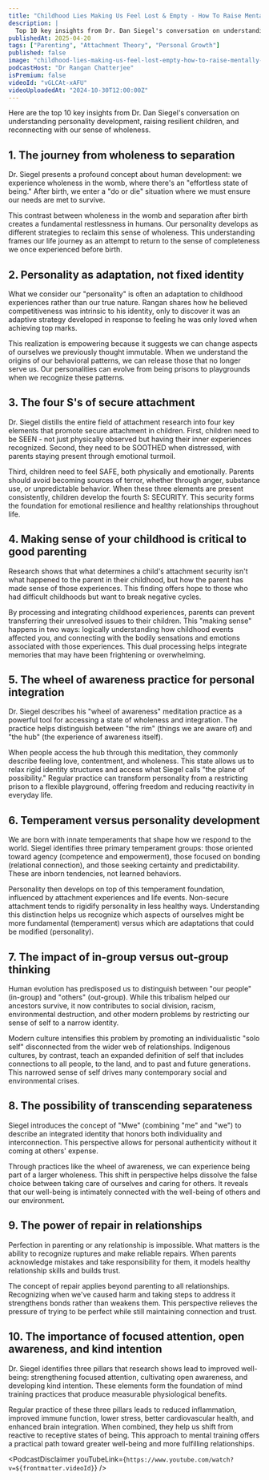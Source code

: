 ```yaml
---
title: "Childhood Lies Making Us Feel Lost & Empty - How To Raise Mentally Resilient Children | Dan Siegel"
description: |
  Top 10 key insights from Dr. Dan Siegel's conversation on understanding personality development, raising resilient children, and reconnecting with our sense of wholeness.
publishedAt: 2025-04-20
tags: ["Parenting", "Attachment Theory", "Personal Growth"]
published: false
image: "childhood-lies-making-us-feel-lost-empty-how-to-raise-mentally-resilient-children-dan-siegel.jpg"
podcastHost: "Dr Rangan Chatterjee"
isPremium: false
videoId: "vGLCAt-xAFU"
videoUploadedAt: "2024-10-30T12:00:00Z"
---
```



<PodcastSummaryPageLayout frontmatter={frontmatter}>
Here are the top 10 key insights from Dr. Dan Siegel's conversation on understanding personality development, raising resilient children, and reconnecting with our sense of wholeness.

## 1. The journey from wholeness to separation

Dr. Siegel presents a profound concept about human development: we experience wholeness in the womb, where there's an "effortless state of being." After birth, we enter a "do or die" situation where we must ensure our needs are met to survive.

This contrast between wholeness in the womb and separation after birth creates a fundamental restlessness in humans. Our personality develops as different strategies to reclaim this sense of wholeness. This understanding frames our life journey as an attempt to return to the sense of completeness we once experienced before birth.

## 2. Personality as adaptation, not fixed identity

What we consider our "personality" is often an adaptation to childhood experiences rather than our true nature. Rangan shares how he believed competitiveness was intrinsic to his identity, only to discover it was an adaptive strategy developed in response to feeling he was only loved when achieving top marks.

This realization is empowering because it suggests we can change aspects of ourselves we previously thought immutable. When we understand the origins of our behavioral patterns, we can release those that no longer serve us. Our personalities can evolve from being prisons to playgrounds when we recognize these patterns.

## 3. The four S's of secure attachment

Dr. Siegel distills the entire field of attachment research into four key elements that promote secure attachment in children. First, children need to be SEEN - not just physically observed but having their inner experiences recognized. Second, they need to be SOOTHED when distressed, with parents staying present through emotional turmoil.

Third, children need to feel SAFE, both physically and emotionally. Parents should avoid becoming sources of terror, whether through anger, substance use, or unpredictable behavior. When these three elements are present consistently, children develop the fourth S: SECURITY. This security forms the foundation for emotional resilience and healthy relationships throughout life.

## 4. Making sense of your childhood is critical to good parenting

Research shows that what determines a child's attachment security isn't what happened to the parent in their childhood, but how the parent has made sense of those experiences. This finding offers hope to those who had difficult childhoods but want to break negative cycles.

By processing and integrating childhood experiences, parents can prevent transferring their unresolved issues to their children. This "making sense" happens in two ways: logically understanding how childhood events affected you, and connecting with the bodily sensations and emotions associated with those experiences. This dual processing helps integrate memories that may have been frightening or overwhelming.

## 5. The wheel of awareness practice for personal integration

Dr. Siegel describes his "wheel of awareness" meditation practice as a powerful tool for accessing a state of wholeness and integration. The practice helps distinguish between "the rim" (things we are aware of) and "the hub" (the experience of awareness itself).

When people access the hub through this meditation, they commonly describe feeling love, contentment, and wholeness. This state allows us to relax rigid identity structures and access what Siegel calls "the plane of possibility." Regular practice can transform personality from a restricting prison to a flexible playground, offering freedom and reducing reactivity in everyday life.

## 6. Temperament versus personality development

We are born with innate temperaments that shape how we respond to the world. Siegel identifies three primary temperament groups: those oriented toward agency (competence and empowerment), those focused on bonding (relational connection), and those seeking certainty and predictability. These are inborn tendencies, not learned behaviors.

Personality then develops on top of this temperament foundation, influenced by attachment experiences and life events. Non-secure attachment tends to rigidify personality in less healthy ways. Understanding this distinction helps us recognize which aspects of ourselves might be more fundamental (temperament) versus which are adaptations that could be modified (personality).

## 7. The impact of in-group versus out-group thinking

Human evolution has predisposed us to distinguish between "our people" (in-group) and "others" (out-group). While this tribalism helped our ancestors survive, it now contributes to social division, racism, environmental destruction, and other modern problems by restricting our sense of self to a narrow identity.

Modern culture intensifies this problem by promoting an individualistic "solo self" disconnected from the wider web of relationships. Indigenous cultures, by contrast, teach an expanded definition of self that includes connections to all people, to the land, and to past and future generations. This narrowed sense of self drives many contemporary social and environmental crises.

## 8. The possibility of transcending separateness

Siegel introduces the concept of "Mwe" (combining "me" and "we") to describe an integrated identity that honors both individuality and interconnection. This perspective allows for personal authenticity without it coming at others' expense.

Through practices like the wheel of awareness, we can experience being part of a larger wholeness. This shift in perspective helps dissolve the false choice between taking care of ourselves and caring for others. It reveals that our well-being is intimately connected with the well-being of others and our environment.

## 9. The power of repair in relationships

Perfection in parenting or any relationship is impossible. What matters is the ability to recognize ruptures and make reliable repairs. When parents acknowledge mistakes and take responsibility for them, it models healthy relationship skills and builds trust.

The concept of repair applies beyond parenting to all relationships. Recognizing when we've caused harm and taking steps to address it strengthens bonds rather than weakens them. This perspective relieves the pressure of trying to be perfect while still maintaining connection and trust.

## 10. The importance of focused attention, open awareness, and kind intention

Dr. Siegel identifies three pillars that research shows lead to improved well-being: strengthening focused attention, cultivating open awareness, and developing kind intention. These elements form the foundation of mind training practices that produce measurable physiological benefits.

Regular practice of these three pillars leads to reduced inflammation, improved immune function, lower stress, better cardiovascular health, and enhanced brain integration. When combined, they help us shift from reactive to receptive states of being. This approach to mental training offers a practical path toward greater well-being and more fulfilling relationships.

<PodcastDisclaimer
  youTubeLink={`https://www.youtube.com/watch?v=${frontmatter.videoId}`}
/>

</PodcastSummaryPageLayout>

